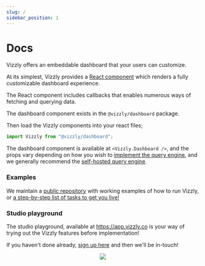 ```yaml
---
slug: /
sidebar_position: 1
---
```


# Docs

Vizzly offers an embeddable dashboard that your users can customize.

At its simplest, Vizzly provides a [React component](/react-component) which renders a fully customizable dashboard experience.

The React component includes callbacks that enables numerous ways of fetching and querying data.

The dashboard component exists in the `@vizzly/dashboard` package.

<Install />

Then load the Vizzly components into your react files;

```ts
import Vizzly from "@vizzly/dashboard";
```

The dashboard component is available at `<Vizzly.Dashboard />`, and the props vary depending on how you wish to [implement the query engine](/category/query-engines), and we generally recommend the [self-hosted query engine](/query-engines/self-hosted-query-engine).

### Examples
We maintain a [public repository](https://github.com/vizzly-co/library-examples) with working examples of how to run Vizzly, or [a step-by-step list of tasks to get you live!](/implement-vizzly)

### Studio playground
The studio playground, available at https://app.vizzly.co is your way of trying out the Vizzly features before implementation!

If you haven't done already, [sign up here](https://app.vizzly.co/sign-up) and then we'll be in-touch!

<center>
  <img style={{maxWidth: "700px", width: "100%"}} src="/img/vizzly-dashboard-studio-playground.jpg" />
</center>